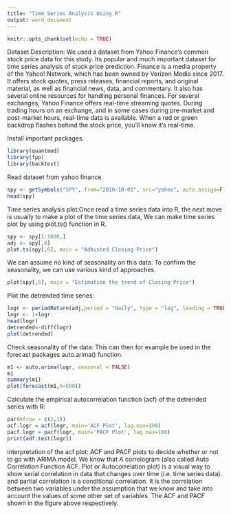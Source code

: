 ---
title: "Time Series Analysis Using R"
output: word_document
---

```{r setup, include=FALSE}
knitr::opts_chunk$set(echo = TRUE)
```

Dataset Description:
We used a dataset from Yahoo Finance's common stock price data for this study. Its popular and much important dataset for time series analysis of stock price prediction. Finance is a media property of the Yahoo! Network, which has been owned by Verizon Media since 2017. It offers stock quotes, press releases, financial reports, and original material, as well as financial news, data, and commentary. It also has several online resources for handling personal finances. For several exchanges, Yahoo Finance offers real-time streaming quotes. During trading hours on an exchange, and in some cases during pre-market and post-market hours, real-time data is available. When a red or green backdrop flashes behind the stock price, you'll know it's real-time.

Install important packages.
```{r cars,warning=FALSE,message=FALSE}
library(quantmod)
library(fpp)
library(backtest)
```

Read dataset from yahoo finance.
```{r carss,warning=FALSE,message=FALSE}
spy <- getSymbols("SPY", from="2010-10-01", src="yahoo", auto.assign=F)
head(spy)
```
Time series analysis plot:Once read a time series data into R, the next move is usually to make a plot of the time series data, We can make time series plot by using plot.ts() function in R.
```{r pressurde}
spy <- spy[1:1600,]
adj <- spy[,6]
plot.ts(spy[,6], main = "Adhusted Closing Price")
```
We can assume no kind of seasonality on this data. To confirm the seasonality, we can use various kind of approaches.    
```{r pressurers}
plot(spy[,6], main = "Estimation the trend of Closing Price")
```



Plot the detrended time series:
```{r presssurssses}
logr <- periodReturn(adj,period = "daily", type = "log", leading = TRUE)
logr <- 1+logr
head(logr)
detrended<-diff(logr)
plot(detrended)
```

Check seasonality of the data:
This can then for example be used in the forecast packages auto.arima() function.
```{r ppresssuresss}
m1 <- auto.arima(logr, seasonal = FALSE)
m1
summary(m1)
plot(forecast(m1,h=500))
```

Calculate the empirical autocorrelation function (acf) of the detrended series with R:
```{r ppresssurses}
par(mfrow = c(2,1))
acf.logr = acf(logr, main='ACF Plot', lag.max=100)
pacf.logr = pacf(logr, main='PACF Plot', lag.max=100)
print(adf.test(logr))
```

interpretation of the acf plot:
ACF and PACF plots to decide whether or not to go with ARIMA model. 
We 	know 	that 	A 	correlogram 	(also 	called 	Auto 	Correlation 	Function ACF.
Plot or Autocorrelation plot) is a visual way to show serial correlation in data that changes over time (i.e. time series data). and partial correlation is a conditional correlation. It is the correlation between two variables under the assumption that we know and take into account the values of some other set of variables. The ACF and PACF shown in the figure above respectively. 
